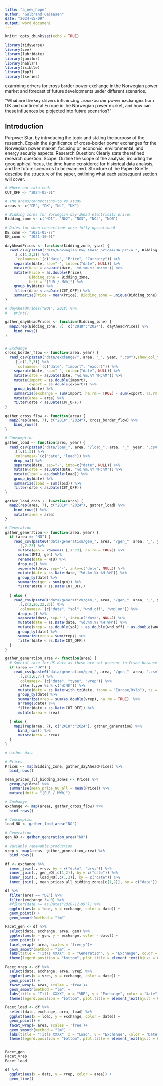 ```yaml
---
title: "a_new_hope"
author: "Gulbrand Galaasen"
date: "2024-05-09"
output: word_document
---
```


```r
knitr::opts_chunk$set(echo = TRUE)
```

```r
library(tidyverse)
library(zoo)
library(lubridate)
library(janitor)
library(hablar)
library(tsibble)
library(fpp3)
library(tseries)
```

examining drivers for cross border power exchange in the Norwegian power market and forecast of future developments under different scenarios.

"What are the key drivers influencing cross-border power exchanges from UK and continental Europe in the Norwegian power market, and how can these influences be projected into future scenarios?"

## Introduction

Purpose: Start by introducing the topic and stating the purpose of the research. Explain the significance of cross-border power exchanges for the Norwegian power market, focusing on economic, environmental, and energy security aspects.
Research Question: Clearly state the refined research question.
Scope: Outline the scope of the analysis, including the geographical focus, the time frame considered for historical data analysis, and the future scenarios to be examined.
Structure of the Paper: Briefly describe the structure of the paper, outlining what each subsequent section will cover.


```r
# Where our data ends
CUT_OFF <- "2024-05-01"

# The areas/connections-to we study
areas <- c("DE", "DK", "NL", "UK")

# Bidding zones for Norwegian day-ahead electricity prices
Bidding_zone <- c("NO1", "NO2", "NO3", "NO4", "NO5")

# Dates for when connections were fully operational
DE_conn <- "2021-05-27"
UK_conn <- "2021-10-01"


```


```r
dayAheadPrices <- function(Bidding_zone, year) {
  read_csv(paste0("data/Norwegian_Day_Ahead_prices/DA_price_", Bidding_zone, "_", year, ".csv"),show_col_types = FALSE) %>% 
    .[,c(1,2,3)] %>% 
     `colnames<-`(c("date", "Price", "Currency")) %>% 
    separate(date, sep="-", into=c("date", NULL)) %>% 
    mutate(date = as.Date(date, "%d.%m.%Y %H:%M")) %>% 
    mutate(Price = as.double(Price),
           Bidding_zone = Bidding_zone,
           Unit = "[EUR / MWh]") %>%
    group_by(date) %>%
    filter(date < as.Date(CUT_OFF)) %>%
    summarise(Price = mean(Price), Bidding_zone = unique(Bidding_zone), unique(Unit))
}

# dayAheadPrices("NO1", 2018) %>% 
#   print()

gather_dayAheadPrices <- function(Bidding_zone) {
  map2(rep(Bidding_zone, 7), c("2018":"2024"), dayAheadPrices) %>% 
    bind_rows()
}



```




```r
# Exchange
cross_border_flow <- function(area, year) {
  read_csv(paste0("data/exchange/", area, "_", year, ".csv"),show_col_types = FALSE) %>% 
    .[,c(1,2,3)] %>% 
     `colnames<-`(c("date", "import", "export")) %>% 
    separate(date, sep="-", into=c("date", NULL)) %>% 
    mutate(date = as.Date(date, "%d.%m.%Y %H:%M")) %>% 
    mutate(import = as.double(import),
           export = as.double(export)) %>% 
    group_by(date) %>%
    summarize(exchange = sum(import, na.rm = TRUE) - sum(export, na.rm = TRUE)) %>% 
    mutate(area = area) %>% 
    filter(date < as.Date(CUT_OFF))
}

gather_cross_flow <- function(area) {
  map2(rep(area, 7), c("2018":"2024"), cross_border_flow) %>% 
    bind_rows()
}

# Consumption
gather_load <- function(area, year) {
  read_csv(paste0("data/load_", area, "/load_", area, "_", year, ".csv")) %>% 
    .[,c(1,3)] %>% 
    `colnames<-`(c("date", "load")) %>% 
    drop_na() %>% 
    separate(date, sep="-", into=c("date", NULL)) %>% 
    mutate(date = as.Date(date, "%d.%m.%Y %H:%M")) %>% 
    mutate(load = as.double(load)) %>%
    group_by(date) %>% 
    summarize(load = sum(load)) %>% 
    filter(date < as.Date(CUT_OFF))
}

gather_load_area <- function(area) {
  map2(rep(area, 7), c("2018":"2024"), gather_load) %>% 
    bind_rows() %>%  
    mutate(area = area)
}

# Generation
gather_generation <- function(area, year) {
  if (area == "NO") {
    read_csv(paste0("data/generation/gen_", area, "/gen_", area, "_", year, ".csv"), na = c("n/e", "N/A", "-")) %>% 
      .[,2:23] %>% 
      mutate(gen = rowSums(.[,2:22], na.rm = TRUE)) %>% 
      select(MTU, gen) %>% 
      rename(date = MTU) %>% 
      drop_na() %>% 
      separate(date, sep="-", into=c("date", NULL)) %>% 
      mutate(date = as.Date(date, "%d.%m.%Y %H:%M")) %>% 
      group_by(date) %>% 
      summarize(gen = sum(gen)) %>% 
      filter(date < as.Date(CUT_OFF))
      
  } else {
    read_csv(paste0("data/generation/gen_", area, "/gen_", area, "_", year, ".csv")) %>% 
      .[,c(2,20,22,23)] %>% 
      `colnames<-`(c("date", "sol", "wnd_off", "wnd_on")) %>% 
      drop_na() %>% 
      separate(date, sep="-", into=c("date", NULL)) %>% 
      mutate(date = as.Date(date, "%d.%m.%Y %H:%M")) %>% 
      mutate(vrep = as.double(sol) + as.double(wnd_off) + as.double(wnd_on)) %>%
      group_by(date) %>% 
      summarize(vrep = sum(vrep)) %>% 
      filter(date < as.Date(CUT_OFF))
  }
}

gather_generation_area <- function(area) {
  # Special case for UK data as these are not present in Etsoe because of Brexit
  if (area == "UK") {
    read_csv(paste0("data/generation/gen_", area, "/gen_", area, ".csv")) %>% 
      .[,c(3,6,7)] %>% 
      `colnames<-`(c("date", "type", "vrep")) %>%
      filter(type %in% c("WIND")) %>% 
      mutate(date = as.Date(with_tz(date, tzone = "Europe/Oslo"), tz = "Europe/Oslo")) %>% 
      group_by(date) %>%
      summarize(vrep = sum(as.double(vrep), na.rm = TRUE)) %>% 
      arrange(date) %>% 
      filter(date < as.Date(CUT_OFF)) %>% 
      mutate(area = area)
      
  } else {
    map2(rep(area, 7), c("2018":"2024"), gather_generation) %>% 
      bind_rows() %>%  
      mutate(area = area) 
  }
}
```

```r
# Gather data

# Prices
Prices <- map(Bidding_zone, gather_dayAheadPrices) %>%
  bind_rows()

mean_prices_all_bidding_zones <- Prices %>% 
  group_by(date) %>% 
  summarise(mean_price_NO_all = mean(Price)) %>% 
  mutate(Unit = "[EUR / MWh]")

# Exchange
exchange <- map(areas, gather_cross_flow) %>%
  bind_rows()

# Consumption
load_NO <- gather_load_area("NO")

# Generation
gen_NO <- gather_generation_area("NO")

# Variable renewable production
vrep <- map(areas, gather_generation_area) %>% 
  bind_rows()
```

```r
df <- exchange %>% 
  inner_join(., vrep, by = c("date", "area")) %>% 
  inner_join(., gen_NO[,c(1,2)], by = c("date")) %>% 
  inner_join(., load_NO[,c(1,2)], by = c("date")) %>% 
  inner_join(., mean_prices_all_bidding_zones[c(1,2)], by = c("date"))
```



```r
df %>% 
  filter(area == "DE") %>% 
  filter(exchange != 0) %>% 
  #filter(date >= as.Date("2020-12-09")) %>% 
  ggplot(aes(x = load, y = exchange, color = date)) +
  geom_point() +
  geom_smooth(method = "lm")
```
```r

Facet_gen <- df %>% 
  select(date, exchange, area, gen) %>% 
  ggplot(aes(x = gen, y = exchange, color = date)) +
  geom_point() +
  facet_wrap(~ area, scales = 'free_y')+
  geom_smooth(method = "lm") +
  labs(title = "Title XXXX", x = "Generation", y = "Exchange", color = "Date") + 
  theme(legend.position = "bottom", plot.title = element_text(hjust = 0.5))

Facet_vrep <- df %>% 
  select(date, exchange, area, vrep) %>% 
  ggplot(aes(x = vrep, y = exchange, color = date)) +
  geom_point() +
  facet_wrap(~ area, scales = 'free')+
  geom_smooth(method = "lm") +
  labs(title = "Title XXXX", x = "VRE", y = "Exchange", color = "Date") + 
  theme(legend.position = "bottom", plot.title = element_text(hjust = 0.5))

Facet_load <- df %>% 
  select(date, exchange, area, load) %>% 
  ggplot(aes(x = load, y = exchange, color = date)) +
  geom_point() +
  facet_wrap(~ area, scales = 'free')+
  geom_smooth(method = "lm") +
  labs(title = "Title XXXX", x = "Load", y = "Exchange", color = "Date") + 
  theme(legend.position = "bottom", plot.title = element_text(hjust = 0.5))


Facet_gen
Facet_vrep
Facet_load

```



```r
df %>% 
  ggplot(aes(x = date, y = vrep, color = area)) + 
  geom_line()
```

